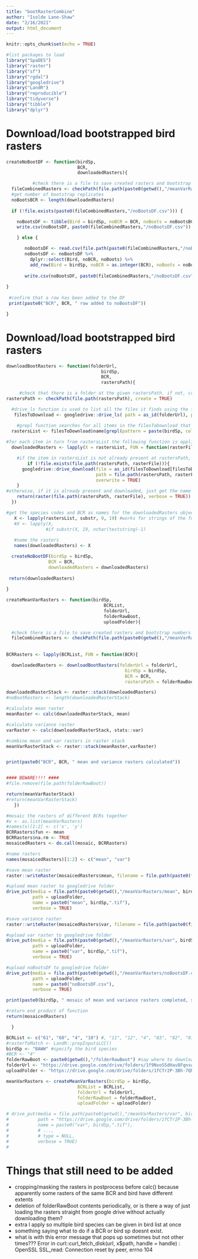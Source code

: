 ```yaml
---
title: "bootRasterCombine"
author: "Isolde Lane-Shaw"
date: "2/16/2021"
output: html_document
---
```


```r
knitr::opts_chunk$set(echo = TRUE)
```


```r

#list packages to load
library("SpaDES")
library("raster")
library("sf")
library("rgdal")
library("googledrive")
library("LandR")
library("reproducible")
library("tidyverse")
library("tibble")
library("dplyr")


```


# Download/load bootstrapped bird rasters

```r

createNoBootDF <- function(birdSp, 
                           BCR,
                           downloadedRasters){

          #check there is a file to save created rasters and bootstrap numbers info to 
  fileCombinedRasters <- checkPath(file.path(paste0(getwd(),"/meanVarRasters")), create = TRUE)   
  #get number of bootstrap replicates
  noBootsBCR <- length(downloadedRasters)  
  
  if (!file.exists(paste0(fileCombinedRasters,"/noBootsDF.csv"))) {

    noBootsDF <- tibble(Bird = birdSp, noBCR = BCR, noBoots = noBootsBCR)
    write.csv(noBootsDF, paste0(fileCombinedRasters,"/noBootsDF.csv"))

    } else {

       noBootsDF <- read.csv(file.path(paste0(fileCombinedRasters,"/noBootsDF.csv")), header = TRUE)
       noBootsDF <- noBootsDF %>% 
         dplyr::select(Bird, noBCR, noBoots) %>%
         add_row(Bird = birdSp, noBCR = as.integer(BCR), noBoots = noBootsBCR)  
          
       write.csv(noBootsDF, paste0(fileCombinedRasters,"/noBootsDF.csv"))
       
}
 
 #confirm that a row has been added to the DF 
 print(paste0("BCR", BCR, " row added to noBootsDF"))

}

```


# Download/load bootstrapped bird rasters

```r

downloadBootRasters <- function(folderUrl, 
                                    birdSp, 
                                    BCR,
                                    rastersPath){

     #check that there is a folder at the given rastersPath. if not, create it. 
rastersPath <- checkPath(file.path(rastersPath), create = TRUE)

  #drive_ls function is used to list all the files it finds using the folder url with the given pattern
   filesToDownload <- googledrive::drive_ls( path = as_id(folderUrl), pattern = paste0("BCR_",BCR,"-boot-")) #note: has to be changed if filenaming system changes

    #grepl function searches for all items in the filesToDownload that are onthe birdSp & stores their names in rastersforBirdList 
  rastersList <- filesToDownload$name[grepl(pattern = paste(birdSp, collapse = "|"), x = filesToDownload$name)]
  
#for each item in turn from rastersList the following function is applied: 
  downloadedRasters <- lapply(X = rastersList, FUN = function(rasterFile){

    #if the item in rastersList is not already present at rastersPath, googledrive package downloads it    
        if (!file.exists(file.path(rastersPath, rasterFile))){
      googledrive::drive_download(file = as_id(filesToDownload[filesToDownload$name %in% rasterFile, ]$id), #rasterFile,
                                  path = file.path(rastersPath, rasterFile), 
                                  overwrite = TRUE)
    }
#otherwise, if it is already present and downloaded, just get the name of the item
    return(raster(file.path(rastersPath, rasterFile), verbose = TRUE))
  })

#get the species codes and BCR as names for the downloadedRasters object, rather than using the whole filepath
   X <- lapply(rastersList, substr, 9, 19) #works for strings of the form "pred250-XXXX_BCR_XX"
   #X <- lapply(X, 
               #if substr(X, 19, nchar(teststring)-1)
   
   #name the rasters
   names(downloadedRasters) <- X

  createNoBootDF(birdSp = birdSp, 
                BCR = BCR,
                downloadedRasters = downloadedRasters)
   
 return(downloadedRasters)
   
}

```



```r

createMeanVarRasters <- function(birdSp,
                                     BCRList,
                                     folderUrl,
                                     folderRawBoot,
                                     uploadFolder){

  #check there is a file to save created rasters and bootstrap numbers info to 
  fileCombinedRasters <- checkPath(file.path(paste0(getwd(),"/meanVarRasters")), create = TRUE)
  
  
BCRRasters <- lapply(BCRList, FUN = function(BCR){

  downloadedRasters <- downloadBootRasters(folderUrl = folderUrl, 
                                             birdSp = birdSp, 
                                             BCR = BCR, 
                                             rastersPath = folderRawBoot)

downloadedRasterStack <- raster::stack(downloadedRasters)
#noBootRasters <- length(downloadedRasterStack)

#calculate mean raster 
meanRaster <- calc(downloadedRasterStack, mean)

#calculate variance raster 
varRaster <- calc(downloadedRasterStack, stats::var)

#combine mean and var rasters in raster stack
meanVarRasterStack <- raster::stack(meanRaster,varRaster)


print(paste0("BCR", BCR, " mean and variance rasters calculated"))


#### BEWARE!!!! ####
#file.remove(file.path(folderRawBoot))

return(meanVarRasterStack)
#return(meanVarRasterStack)
   })

#mosaic the rasters of different BCRs together
#x <- as.list(meanVarRasters)
#names(x)[1:2] <- c('x', 'y')
BCRRasters$fun <- mean
BCRRasters$na.rm <- TRUE
mosaicedRasters <- do.call(mosaic, BCRRasters)

#name rasters
names(mosaicedRasters)[1:2] <- c("mean", "var")

#save mean raster
raster::writeRaster(mosaicedRasters$mean, filename = file.path(paste0(fileCombinedRasters,"/mean", birdSp,".tif")), format = 'GTiff', overwrite = TRUE)

#upload mean raster to googledrive folder
drive_put(media = file.path(paste0(getwd(),"/meanVarRasters/mean", birdSp,".tif")), 
          path = uploadFolder, 
          name = paste0("mean", birdSp,".tif"), 
          verbose = TRUE)

#save variance raster
raster::writeRaster(mosaicedRasters$var, filename = file.path(paste0(fileCombinedRasters,"/var", birdSp,".tif")), format = 'GTiff', overwrite = TRUE)

#upload var raster to googledrive folder
drive_put(media = file.path(paste0(getwd(),"/meanVarRasters/var", birdSp,".tif")), 
          path = uploadFolder, 
          name = paste0("var", birdSp,".tif"), 
          verbose = TRUE)

#upload noBootsDF to googledrive folder
drive_put(media = file.path(paste0(getwd(),"/meanVarRasters/noBootsDF.csv")), 
          path = uploadFolder, 
          name = paste0("noBootsDF.csv"), 
          verbose = TRUE)

print(paste0(birdSp, " mosaic of mean and variance rasters completed, saved and uploaded"))

#return end product of function                     
return(mosaicedRasters)

  }
```

```r

BCRList <- c("61", "60", "4", "10") #, "11", "12", "4", "83", "82", "81", "80", "71", "70", "14")
#rasterToMatch <- LandR::prepInputsLCC()
birdSp <- "BAWW" #specify the bird species
#BCR <- "4"
folderRawBoot <- paste0(getwd(),"/folderRawBoot") #say where to download to
folderUrl <- "https://drive.google.com/drive/folders/1f9NvoSSdHav8FqnswwPYuV0TFLr19ny5" # give file location 
uploadFolder <- "https://drive.google.com/drive/folders/1fCTr2P-3Bh-7Qh4W0SMJ_mT9rpsKvGEA?usp=sharing"

meanVarRasters <- createMeanVarRasters(birdSp = birdSp,
                           BCRList = BCRList,
                           folderUrl = folderUrl,
                           folderRawBoot = folderRawBoot,
                           uploadFolder = uploadFolder) 

```

```r

# drive_put(media = file.path(paste0(getwd(),"/meanVarRasters/var", birdSp,".tif")), 
#           path = "https://drive.google.com/drive/folders/1fCTr2P-3Bh-7Qh4W0SMJ_mT9rpsKvGEA?usp=sharing", 
#           name = paste0("var", birdSp,".tif"), 
#           # ..., 
#           # type = NULL,
#           verbose = TRUE)
# 

```

# Things that still need to be added

- cropping/masking the rasters in postprocess before calc() because apparently some rasters of the same BCR and bird have different extents
- deletion of folderRawBoot contents periodically, or is there a way of just loading the rasters straight from google drive without actually downloading them? 
- extra l apply so multiple bird species can be given in bird list at once
- something saying what to do if a BCR or bird sp doesnt exist.
- what is with this error message that pops up sometimes but not other times??? Error in curl::curl_fetch_disk(url, x$path, handle = handle) : 
  OpenSSL SSL_read: Connection reset by peer, errno 104





